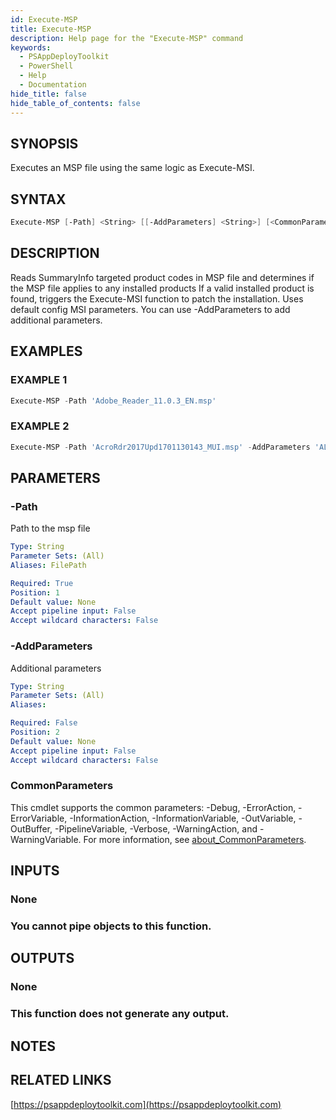 ```yaml
---
id: Execute-MSP
title: Execute-MSP
description: Help page for the "Execute-MSP" command
keywords:
  - PSAppDeployToolkit
  - PowerShell
  - Help
  - Documentation
hide_title: false
hide_table_of_contents: false
---
```


## SYNOPSIS

Executes an MSP file using the same logic as Execute-MSI.

## SYNTAX

```powershell
Execute-MSP [-Path] <String> [[-AddParameters] <String>] [<CommonParameters>]
```

## DESCRIPTION

Reads SummaryInfo targeted product codes in MSP file and determines if the MSP file applies to any installed products
If a valid installed product is found, triggers the Execute-MSI function to patch the installation.
Uses default config MSI parameters.
You can use -AddParameters to add additional parameters.

## EXAMPLES

### EXAMPLE 1

```powershell
Execute-MSP -Path 'Adobe_Reader_11.0.3_EN.msp'
```

### EXAMPLE 2

```powershell
Execute-MSP -Path 'AcroRdr2017Upd1701130143_MUI.msp' -AddParameters 'ALLUSERS=1'
```

## PARAMETERS

### -Path

Path to the msp file

```yaml
Type: String
Parameter Sets: (All)
Aliases: FilePath

Required: True
Position: 1
Default value: None
Accept pipeline input: False
Accept wildcard characters: False
```

### -AddParameters

Additional parameters

```yaml
Type: String
Parameter Sets: (All)
Aliases:

Required: False
Position: 2
Default value: None
Accept pipeline input: False
Accept wildcard characters: False
```

### CommonParameters

This cmdlet supports the common parameters: -Debug, -ErrorAction, -ErrorVariable, -InformationAction, -InformationVariable, -OutVariable, -OutBuffer, -PipelineVariable, -Verbose, -WarningAction, and -WarningVariable. For more information, see [about_CommonParameters](http://go.microsoft.com/fwlink/?LinkID=113216).

## INPUTS

### None

### You cannot pipe objects to this function.

## OUTPUTS

### None

### This function does not generate any output.

## NOTES

## RELATED LINKS

[https://psappdeploytoolkit.com](https://psappdeploytoolkit.com)
